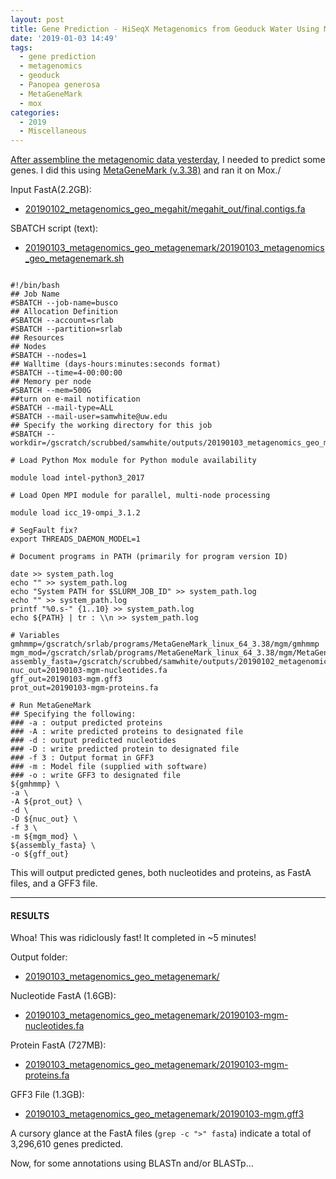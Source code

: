 ```yaml
---
layout: post
title: Gene Prediction - HiSeqX Metagenomics from Geoduck Water Using MetaGeneMark on Mox
date: '2019-01-03 14:49'
tags:
  - gene prediction
  - metagenomics
  - geoduck
  - Panopea generosa
  - MetaGeneMark
  - mox
categories:
  - 2019
  - Miscellaneous
---
```

[After assembline the metagenomic data yesterday](https://robertslab.github.io/sams-notebook/posts/2019/2019-01-02-Metagenome-Assembly---P.generosa-Water-Sample-HiSeqX-Data-Using-Megahit/), I needed to predict some genes. I did this using [MetaGeneMark (v.3.38)](http://exon.gatech.edu/GeneMark/) and ran it on Mox./

Input FastA(2.2GB):

- [20190102_metagenomics_geo_megahit/megahit_out/final.contigs.fa](http://gannet.fish.washington.edu/Atumefaciens/20190102_metagenomics_geo_megahit/megahit_out/final.contigs.fa)

SBATCH script (text):

- [20190103_metagenomics_geo_metagenemark/20190103_metagenomics_geo_metagenemark.sh](http://gannet.fish.washington.edu/Atumefaciens/20190103_metagenomics_geo_metagenemark/20190103_metagenomics_geo_metagenemark.sh)

<pre><code>
#!/bin/bash
## Job Name
#SBATCH --job-name=busco
## Allocation Definition
#SBATCH --account=srlab
#SBATCH --partition=srlab
## Resources
## Nodes
#SBATCH --nodes=1
## Walltime (days-hours:minutes:seconds format)
#SBATCH --time=4-00:00:00
## Memory per node
#SBATCH --mem=500G
##turn on e-mail notification
#SBATCH --mail-type=ALL
#SBATCH --mail-user=samwhite@uw.edu
## Specify the working directory for this job
#SBATCH --workdir=/gscratch/scrubbed/samwhite/outputs/20190103_metagenomics_geo_metagenemark

# Load Python Mox module for Python module availability

module load intel-python3_2017

# Load Open MPI module for parallel, multi-node processing

module load icc_19-ompi_3.1.2

# SegFault fix?
export THREADS_DAEMON_MODEL=1

# Document programs in PATH (primarily for program version ID)

date >> system_path.log
echo "" >> system_path.log
echo "System PATH for $SLURM_JOB_ID" >> system_path.log
echo "" >> system_path.log
printf "%0.s-" {1..10} >> system_path.log
echo ${PATH} | tr : \\n >> system_path.log

# Variables
gmhmmp=/gscratch/srlab/programs/MetaGeneMark_linux_64_3.38/mgm/gmhmmp
mgm_mod=/gscratch/srlab/programs/MetaGeneMark_linux_64_3.38/mgm/MetaGeneMark_v1.mod
assembly_fasta=/gscratch/scrubbed/samwhite/outputs/20190102_metagenomics_geo_megahit/megahit_out/final.contigs.fa
nuc_out=20190103-mgm-nucleotides.fa
gff_out=20190103-mgm.gff3
prot_out=20190103-mgm-proteins.fa

# Run MetaGeneMark
## Specifying the following:
### -a : output predicted proteins
### -A : write predicted proteins to designated file
### -d : output predicted nucleotides
### -D : write predicted protein to designated file
### -f 3 : Output format in GFF3
### -m : Model file (supplied with software)
### -o : write GFF3 to designated file
${gmhmmp} \
-a \
-A ${prot_out} \
-d \
-D ${nuc_out} \
-f 3 \
-m ${mgm_mod} \
${assembly_fasta} \
-o ${gff_out}
</code></pre>

This will output predicted genes, both nucleotides and proteins, as FastA files, and a GFF3 file.

---

#### RESULTS

Whoa! This was ridiclously fast! It completed in ~5 minutes!

Output folder:

- [20190103_metagenomics_geo_metagenemark/](http://gannet.fish.washington.edu/Atumefaciens/20190103_metagenomics_geo_metagenemark/)

Nucleotide FastA (1.6GB):

- [20190103_metagenomics_geo_metagenemark/20190103-mgm-nucleotides.fa](http://gannet.fish.washington.edu/Atumefaciens/20190103_metagenomics_geo_metagenemark/20190103-mgm-nucleotides.fa)

Protein FastA (727MB):

- [20190103_metagenomics_geo_metagenemark/20190103-mgm-proteins.fa](http://gannet.fish.washington.edu/Atumefaciens/20190103_metagenomics_geo_metagenemark/20190103-mgm-proteins.fa)

GFF3 File (1.3GB):

- [20190103_metagenomics_geo_metagenemark/20190103-mgm.gff3](http://gannet.fish.washington.edu/Atumefaciens/20190103_metagenomics_geo_metagenemark/20190103-mgm.gff3)

A cursory glance at the FastA files (```grep -c ">" fasta```) indicate a total of 3,296,610 genes predicted.

Now, for some annotations using BLASTn and/or BLASTp...
